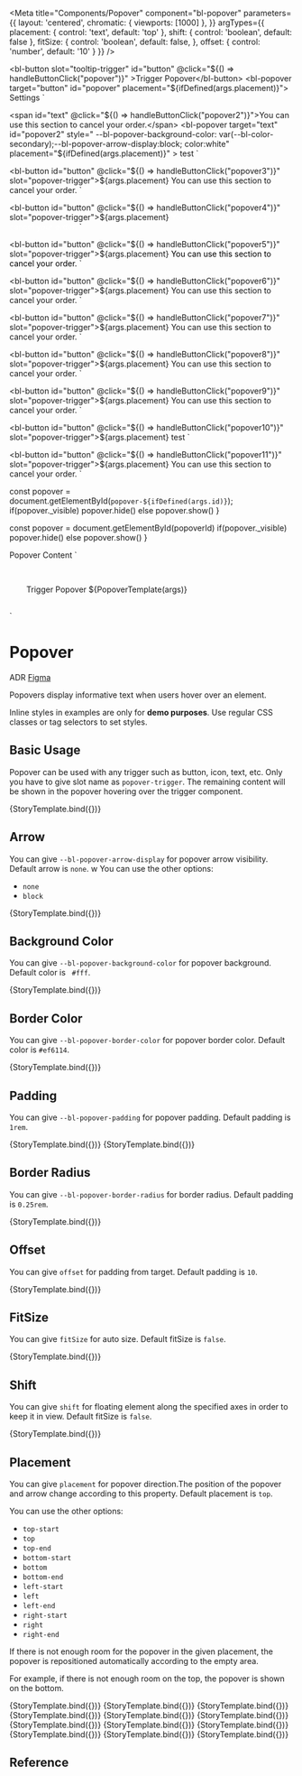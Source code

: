 
<Meta
  title="Components/Popover"
  component="bl-popover"
  parameters={{
    layout: 'centered',
    chromatic: { viewports: [1000] },
  }}
  argTypes={{
    placement: {
      control: 'text',
      default: 'top'
    },
    shift: {
      control: 'boolean',
      default: false
    },
    fitSize: {
      control: 'boolean',
      default: false,
    },
    offset: {
      control: 'number',
      default: '10'
    }
  }}
/>





<bl-button slot="tooltip-trigger" id="button" @click="${() => handleButtonClick("popover")}" >Trigger Popover</bl-button>
<bl-popover target="button" id="popover" placement="${ifDefined(args.placement)}">
  Settings
</bl-popover>`

<span id="text" @click="${() => handleButtonClick("popover2")}">You can use this section to cancel your order.</span>
<bl-popover target="text" id="popover2" style="  --bl-popover-background-color: var(--bl-color-secondary);--bl-popover-arrow-display:block; color:white"  placement="${ifDefined(args.placement)}" >
test
</bl-popover>`

<bl-button id="button"  @click="${() => handleButtonClick("popover3")}" slot="popover-trigger">${args.placement}</bl-button>
<bl-popover target="button" id="popover3" placement="${ifDefined(args.placement)}">
  You can use this section to cancel your order.
</bl-popover>`


<bl-button id="button"  @click="${() => handleButtonClick("popover4")}" slot="popover-trigger">${args.placement}</bl-button>
<bl-popover target="button" id="popover4" placement="${ifDefined(args.placement)}" style="  --bl-popover-background-color: var(--bl-color-secondary);--bl-popover-arrow-display:block; color:white">
  You can use this section to cancel your order.
</bl-popover>`

<bl-button id="button"  @click="${() => handleButtonClick("popover5")}" slot="popover-trigger">${args.placement}</bl-button>
<bl-popover target="button" id="popover5" placement="${ifDefined(args.placement)}" style="  --bl-popover-background-color: var( --bl-color-content-hover); color:black">
  You can use this section to cancel your order.
</bl-popover>`

<bl-button id="button"  @click="${() => handleButtonClick("popover6")}" slot="popover-trigger">${args.placement}</bl-button>
<bl-popover target="button" id="popover6" placement="${ifDefined(args.placement)}" style="  --bl-popover-border-color: var(  --bl-color-alternative-hover)">
  You can use this section to cancel your order.
</bl-popover>`

<bl-button id="button"  @click="${() => handleButtonClick("popover7")}" slot="popover-trigger">${args.placement}</bl-button>
<bl-popover target="button" id="popover7" placement="${ifDefined(args.placement)}" style="  --bl-popover-padding: var(--bl-size-5xl)">
  You can use this section to cancel your order.
</bl-popover>`


<bl-button id="button"  @click="${() => handleButtonClick("popover8")}" slot="popover-trigger">${args.placement}</bl-button>
<bl-popover target="button" id="popover8" placement="${ifDefined(args.placement)}" style="  --bl-popover-border-radius: 0">
  You can use this section to cancel your order.
</bl-popover>`

<bl-button id="button"  @click="${() => handleButtonClick("popover9")}" slot="popover-trigger">${args.placement}</bl-button>
<bl-popover target="button" id="popover9" placement="${ifDefined(args.placement)}" offset=30>
  You can use this section to cancel your order.
</bl-popover>`

<bl-button id="button"  @click="${() => handleButtonClick("popover10")}" slot="popover-trigger">${args.placement}</bl-button>
<bl-popover target="button" id="popover10" placement="${ifDefined(args.placement)}"  fit-size>
  test
</bl-popover>`

<bl-button id="button"  @click="${() => handleButtonClick("popover11")}" slot="popover-trigger">${args.placement}</bl-button>
<bl-popover target="button" id="popover11" placement="${ifDefined(args.placement)}"  shift>
  You can use this section to cancel your order.
</bl-popover>`

  const popover = document.getElementById(`popover-${ifDefined(args.id)}`);
  if(popover._visible) popover.hide()
  else popover.show()
}

  const popover = document.getElementById(popoverId)
  if(popover._visible) popover.hide()
  else popover.show()
}

  <bl-popover target="button-${ifDefined(args.id)}" id="popover-${ifDefined(args.id)}"
    placement="${ifDefined(args.placement)}"
    shift="${ifDefined(args.shift)}"
    fit-size="${ifDefined(args.fitSize)}"
    offset="${ifDefined(args.offset)}"
    style="${ifDefined(args.style)}">
    Popover Content
</bl-popover>
  `

  <div style="padding: 30px">
    <bl-button id="button-${ifDefined(args.id)}"  @click="${(event) => popoverOpener(event,args)}" >Trigger Popover</bl-button>
    ${PopoverTemplate(args)}
</div>
`


# Popover

<bl-badge icon="document">ADR</bl-badge>
<bl-badge icon="puzzle">[Figma](https://www.figma.com/file/RrcLH0mWpIUy4vwuTlDeKN/Baklava-Design-Guide?node-id=25%3A3611)</bl-badge>

Popovers display informative text when users hover over an element.

<bl-alert variant="warning" icon>Inline styles in examples are only for **demo purposes**. Use regular CSS classes or tag selectors to set styles.</bl-alert>

## Basic Usage

Popover can be used with any trigger such as button, icon, text, etc.
Only you have to give slot name as `popover-trigger`. The remaining content will be shown in the popover hovering over the trigger component.

<Canvas>
  <Story name="Show popover with click"  args={{ id:'1' }} play={popoverOpener}>
    {StoryTemplate.bind({})}
  </Story>
</Canvas>

## Arrow
You can give `--bl-popover-arrow-display` for popover arrow visibility. Default arrow is `none`.
w
You can use the other options:

* `none`
* `block`

<Canvas>
  <Story name="Arrow"
         args={{ id:'2', style: '--bl-popover-arrow-display: block;' }}
         play={popoverOpener}>
    {StoryTemplate.bind({})}
  </Story>
</Canvas>


## Background Color
You can give `--bl-popover-background-color` for popover background. Default color is ` #fff`.

<Canvas>
  <Story name="Background Color"
         args={{  id:'3', style: '--bl-popover-background-color:blue;' }}
         play={popoverOpener}>
    {StoryTemplate.bind({})}
  </Story>
</Canvas>


## Border Color
You can give `--bl-popover-border-color` for popover border color. Default color is `#ef6114`.

<Canvas>
  <Story name="Border Color"
         args={{  id:'4', style: '--bl-popover-border-color:blue;' }}
         play={popoverOpener}>
    {StoryTemplate.bind({})}
  </Story>
</Canvas>

## Padding
You can give `--bl-popover-padding` for popover padding. Default padding is `1rem`.

<Canvas>
  <Story name="Padding"
         args={{  id:'5', style: '--bl-popover-padding:2rem;' }}
         play={popoverOpener}>
    {StoryTemplate.bind({})}
  </Story>
  <Story name="Padding 0"
         args={{  id:'6', style: '--bl-popover-padding:0;' }}
         play={popoverOpener}>
    {StoryTemplate.bind({})}
  </Story>
</Canvas>

## Border Radius
You can give `--bl-popover-border-radius` for border radius. Default padding is `0.25rem`.

<Canvas>
  <Story name="Border Radius"
         args={{  id:'7', style: '--bl-popover-border-radius:0;' }}
         play={popoverOpener}>
    {StoryTemplate.bind({})}
  </Story>
</Canvas>

## Offset
You can give `offset` for padding from target. Default padding is `10`.

<Canvas>
  <Story name="Offset"
         args={{  id:'8', offset:'15' }}
         play={popoverOpener}>
    {StoryTemplate.bind({})}
  </Story>
</Canvas>

## FitSize
You can give `fitSize` for auto size. Default fitSize is `false`.

<Canvas>
  <Story name="Fitsize"
         args={{  id:'9', fitSize:'true'}}
         play={popoverOpener}>
    {StoryTemplate.bind({})}
  </Story>
</Canvas>



## Shift
You can give `shift` for floating element along the specified axes in order to keep it in view. Default fitSize is `false`.

<Canvas>
  <Story name="Shift"
         args={{  id:'10', shift:'true' }}
         play={popoverOpener}>
    {StoryTemplate.bind({})}
  </Story>
</Canvas>


## Placement

You can give `placement` for popover direction.The position of the popover and arrow change according to this property.  Default placement is `top`.

You can use the other options:

* `top-start`
* `top`
* `top-end`
* `bottom-start`
* `bottom`
* `bottom-end`
* `left-start`
* `left`
* `left-end`
* `right-start`
* `right`
* `right-end`

If there is not enough room for the popover in the given placement, the popover is repositioned automatically according to the empty area.

For example, if there is not enough room on the top, the popover is shown on the bottom.

<Canvas>
  <Story name="Top-Start Placement"
    args={{ id:'11', placement: 'top-start' }}
    play={popoverOpener}>
    {StoryTemplate.bind({})}
  </Story>
  <Story name="Top Placement"
    args={{ id:'12', placement: 'top' }}
    play={popoverOpener}>
    {StoryTemplate.bind({})}
  </Story>
  <Story name="Top-End Placement"
    args={{ id:'13', placement: 'top-end' }}
    play={popoverOpener}>
    {StoryTemplate.bind({})}
  </Story>
  <Story name="Bottom-Start Placement"
    args={{ id:'14', placement: 'bottom-start' }}
    play={popoverOpener}>
    {StoryTemplate.bind({})}
  </Story>
  <Story name="Bottom Placement"
    args={{ id:'15', placement: 'bottom' }}
    play={popoverOpener}>
    {StoryTemplate.bind({})}
  </Story>
  <Story name="Bottom-End Placement"
    args={{ id:'16', placement: 'bottom-end' }}
    play={popoverOpener}>
    {StoryTemplate.bind({})}
  </Story>
  <Story name="Left-Start Placement"
    args={{ id:'17', placement: 'left-start' }}
    play={popoverOpener}>
    {StoryTemplate.bind({})}
  </Story>
  <Story name="Left Placement"
    args={{ id:'18', placement: 'left' }}
    play={popoverOpener}>
    {StoryTemplate.bind({})}
  </Story>
  <Story name="Left-End Placement"
    args={{ id:'19', placement: 'left-end' }}
    play={popoverOpener}>
    {StoryTemplate.bind({})}
  </Story>
  <Story name="Right-Start Placement"
    args={{ id:'20', placement: 'right-start' }}
    play={popoverOpener}>
    {StoryTemplate.bind({})}
  </Story>
  <Story name="Right Placement"
    args={{ id:'21', placement: 'right' }}
    play={popoverOpener}>
    {StoryTemplate.bind({})}
  </Story>
  <Story name="Right-End Placement"
    args={{ id:'22', placement: 'right-end' }}
    play={popoverOpener}>
    {StoryTemplate.bind({})}
  </Story>
</Canvas>

## Reference

<ArgsTable of="bl-popover" />
